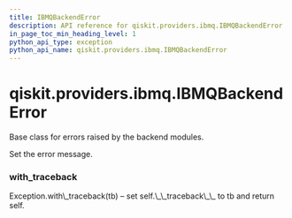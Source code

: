 ```yaml
---
title: IBMQBackendError
description: API reference for qiskit.providers.ibmq.IBMQBackendError
in_page_toc_min_heading_level: 1
python_api_type: exception
python_api_name: qiskit.providers.ibmq.IBMQBackendError
---
```


<span id="qiskit-providers-ibmq-ibmqbackenderror" />

# qiskit.providers.ibmq.IBMQBackendError

<Class id="qiskit.providers.ibmq.IBMQBackendError" isDedicatedPage={true} github="https://github.com/qiskit/qiskit-ibmq-provider/tree/stable/0.12/qiskit/providers/ibmq/exceptions.py" signature="IBMQBackendError(*message)" modifiers="exception">
  Base class for errors raised by the backend modules.

  Set the error message.

  ### with\_traceback

  <Function id="qiskit.providers.ibmq.IBMQBackendError.with_traceback" signature="with_traceback()">
    Exception.with\_traceback(tb) – set self.\_\_traceback\_\_ to tb and return self.
  </Function>
</Class>

